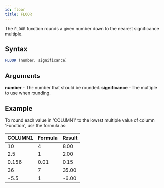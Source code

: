 ```yaml
---
id: floor 
title: FLOOR 
---
```


The `FLOOR` function rounds a given number down to the nearest significance multiple.

## Syntax

```javascript
FLOOR (number, significance)
```

## Arguments

**number** - The number that should be rounded.
**significance** - The multiple to use when rounding.

## Example

To round each value in 'COLUMN1' to the lowest multiple value of column 'Function', use the formula as:

| COLUMN1 | Formula | **Result** |
|---------|---------|------------|
| 10      | 4       | 8.00       |
| 2.5     | 1       | 2.00       |
| 0.156   | 0.01    | 0.15       |
| 36      | 7       | 35.00      |
| -5.5    | 1       | -6.00      |
